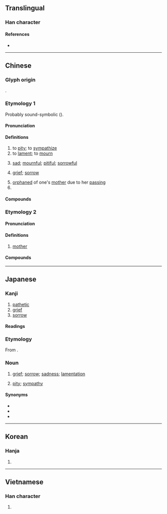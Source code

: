 {{character info}}
==Translingual==
{{Han stroke|[[File:哀 - U+054C0- KanjiVG stroke order.svg]]}}

===Han character===
{{Han char|rn=30|rad=口|as=06|sn=9|four=00732|canj=YRHV|ids=⿳亠口𧘇}}

====References====
* {{Han ref|kx=0188.110|dkj=03580|dj=0407.110|hdz=10620.100|uh=54C0|ud=21696|bh=AB73|bd=43891}}

----

==Chinese==

===Glyph origin===
{{Han etym}}
{{Han compound|ls=psc|衣|口|c1=p|c2=s|t2=mouth}}.

===Etymology 1===
{{zh-forms}}
Probably sound-symbolic ({{zh-ref|Schuessler, 2007}}).

====Pronunciation====
{{zh-pron
|m=āi
|m-s=ngai1
|c=oi1
|c-t=oi1
|g=ngai1
|h=pfs=ôi;gd=oi1
|j=ghai1
|mb=uói
|md=ăi
|mn=ai
|mn-t=ai1
|w=1e
|x=ngai1
|mc=y
|oc=y
|cat=v,a,n,pn
}}

====Definitions====
{{zh-hanzi}}

# to [[pity]]; to [[sympathize]]
# to [[lament]]; to [[mourn]]
#: {{zh-x|哀悼|to lament; to mourn}}
#: {{zh-x|哀求|to beg; to implore}}
# [[sad]]; [[mournful]]; [[pitiful]]; [[sorrowful]]
#: {{zh-x|哀痛|sad; grieved}}
# [[grief]]; [[sorrow]]
#: {{zh-x|節哀|to restrain one's '''grief'''}}
# [[orphaned]] of one's [[mother]] due to her [[passing]]
# {{surname|zh}}

====Compounds====
{{zh-der|哀傷|哀哭|哀歌:elegy|七哀|乞哀告憐|可哀|哀兵|哀兵必勝|哀冊|哀厲|哀吟|哀告|哀哀|哀哀欲絕|哀哉|哀子|哀家|哀弔|哀思|哀怨|哀恫|哀悼|哀悽|哀愁|哀愍|哀感頑豔|哀慟|哀憐|哀懇|哀戚|哀啟|哀杖|哀榮|哀樂|哀歎|哀毀骨立|哀求|哀江南賦|哀江頭|哀泣|哀王孫|哀痛|哀矜|哀素|哀絲豪竹|哀而不傷|哀腸百轉|哀號|哀訴|哀詔|哀誄|哀豔|哀輓|哀辭|哀音|哀鳴|哀鴻|哀鴻遍地|哀鴻遍野|喜怒哀樂|嗚呼哀哉|孤哀子|息哀|悲哀|憂國哀民|於呼哀哉|獨弦哀歌|生榮死哀|矜哀|節哀|節哀順變|羊角哀|致哀|舉哀|苦苦哀求|莫里哀|誌哀|銜哀致誠|鴻雁哀鳴|默哀|哀詞|哀狖|乞哀|佞哀|修哀|傷哀|八哀詩|凄哀|割哀|吞哀|含哀|告哀|哀丐|哀丘|哀些|哀人|哀凶|哀切|哀匏|哀卹|哀厚|哀叩|哀叫|哀吁|哀吊|哀吹豪竹|哀咽|哀哇|哀哽|哀嗟|哀嘆|哀囀|哀壑|哀壯|哀娛|哀婉|哀宥|哀家梨|哀容|哀察|哀平|哀弄|哀弦|哀彈|哀心|哀念|哀怛|哀急|哀恕|哀恤|哀恨|哀悃|哀悲|哀悴|哀情|哀惋|哀惜|哀惶|哀惸|哀惻|哀感|哀愨|哀愴|哀慕|哀慘|哀慼|哀憂|哀憤|哀憫|哀懼|哀戀|哀拯|哀挽|哀摧|哀敬|哀文|哀時|哀書|哀曼|哀梨|哀楚|哀毀|哀毀瘠立|哀氣|哀激|哀烏|哀烏郎|哀煢|哀牢|哀玉|哀疚|哀痛詔|哀眷|哀石|哀祈|哀祭|哀笳|哀策|哀箏|哀籥|哀籲|哀絃|哀結|哀絲|哀耗|哀聲|哀聽|哀臞|哀臨|哀艷|哀苦|哀荒|哀蟬曲|哀角|哀請|哀識|哀贊|哀轉|哀迫|哀迷|哀酸|哀閔|哀隱|哀雅|哀響|哀頓|哀風|哀颯|哀駘|哀鬱|哀麗|哀默|國哀|垂哀|奔哀|奪哀|娛哀|寒哀|居哀|怨哀哀|怨怨哀哀|愁哀|愍哀|憂哀|憐哀|憫哀|成哀|敘哀|新哀|於乎哀哉|極哀|榮哀|樂往哀來|樂極哀來|樂極生哀|樂盡哀生|殺哀|求哀|沈哀|清哀|牛哀|生榮亡哀|生榮沒哀|發哀|盡哀|祁哀|祥哀|禹哀|穆哀|耗矣哀哉|苦竹哀絲|見哀|豪竹哀絲|豪管哀弦|赴哀|遂哀|遣哀|遺哀|酸哀|銜哀|韓哀|顧哀|餘哀|驚哀|鳴哀|黃雀哀}}

===Etymology 2===
{{zh-forms|alt=𡟓}}

====Pronunciation====
{{zh-pron
|h=pfs=ôi;gd=oi1
|dial=n
|cat=n
}}

====Definitions====
{{zh-hanzi}}

# {{lb|zh|Hakka}} [[mother]]
#: {{zh-x|爺哀|father and '''mother'''; parents|H}}

====Compounds====
{{zh-der|爺哀|哀仔|阿姆哀|後哀|子哀|大哀|丈人哀|兩子哀|老哀仔|無爺無哀|奶哀}}

----

==Japanese==

===Kanji===
{{ja-kanji|grade=c|rs=口06}}

# [[pathetic]]
# [[grief]]
# [[sorrow]]

====Readings====
{{ja-readings
|goon=あい, お
|kanon=あい
|kun=あわ-れ, あわ-れむ, かな-し.い
}}

===Etymology===
{{ja-kanjitab|あい|yomi=o}}
From {{der|ja|ltc|sort=あい|-}} {{ltc-l|哀}}.

===Noun===
{{ja-noun|あい}}

# [[grief]]; [[sorrow]]; [[sadness]]; [[lamentation]]
#: {{ja-usex-inline|'''哀'''を思う|'''あい''' を おも.う|to feel grief; to grieve; to mourn; lament}}
# [[pity]]; [[sympathy]]

====Synonyms====
* {{ja-r|悲しみ|かなしみ}}
* {{ja-r|嘆き|なげき}}
* {{ja-r|憂い|うれい}}

----

==Korean==

===Hanja===
{{ko-hanja|hangeul=애|mr=ae}}

# {{rfdef|ko|sort=口06}}

----

==Vietnamese==

===Han character===
{{vi-readings|reading=ai|rs=口06}}

# {{rfdef|vi|sort=口06}}